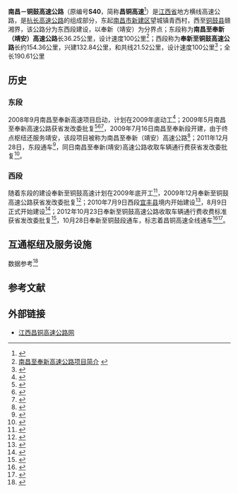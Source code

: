 {{中国高速公路信息框
| 编号 = G6021
| 自定头部 =
| 名称 = 杭长高速公路（南昌西 - 赣湘界）
| 地圖 = 
| 路線簡稱 = 昌铜
| 始建日期 = 2009年7月16日
| 最近通車日期 = 2012年10月28日
| 已通车里程 = 190.61
| 规划总里程 = 190.61公里（含与{{China Expwy Name|G45|[[武吉高速公路|武吉高速公路]]}}共线）
| 起點 = [[南昌市|南昌市]][[新建区|新建区]]
| 終點 = [[宜春市|宜春市]][[铜鼓县|铜鼓县]]赣湘界
| 车道数 = 双向四车道
| 出口處數 = 10
| 服务区数 = 3
}}
{{中国高速公路信息框
| 省名 = 江西省
| 编号 = '''S40'''
| 自定头部 =
| 名称 = 南昌－铜鼓高速公路
| 地圖 = 
| 路線簡稱 = 昌铜
| 始建日期 = 2009年7月16日
| 最近通車日期 = 2012年10月28日
| 已通车里程 = 190.61
| 规划总里程 = 190.61公里（含与{{China Expwy Name|G45|[[武吉高速公路|武吉高速公路]]}}共线）
| 起點 = [[南昌市|南昌市]][[新建区|新建区]]
| 終點 = [[宜春市|宜春市]][[铜鼓县|铜鼓县]]赣湘界
| 车道数 = 双向四车道
| 出口處數 = 10
| 服务区数 = 3
}}
'''南昌－铜鼓高速公路'''（原编号'''S40'''，简称'''昌铜高速'''<ref>{{Cite web |url=http://www.jxjt.gov.cn/zt16/index.htm |title=江西省高速公路网命名和编号实施工作专题 |access-date=2013-11-25 |archive-url=https://web.archive.org/web/20110722152312/http://www.jxjt.gov.cn/zt16/index.htm |archive-date=2011-07-22 |dead-url=yes }}</ref>）是[[江西省|江西省]]地方横线高速公路，是[[杭长高速公路|杭长高速公路]]的组成部分，东起[[南昌市|南昌市]][[新建区|新建区]]望城镇青西村，西至[[铜鼓县|铜鼓县]]赣湘界，该公路分为东西段建设，以奉新（靖安）为分界点；东段称为'''南昌至奉新（靖安）高速公路'''长36.25公里，设计速度100公里<ref>[http://59.53.91.228:9127/WebUI/Article_Show.aspx?DocID=T200905151135058110004912 南昌至奉新高速公路项目简介] {{webarchive|url=https://web.archive.org/web/20131203000929/http://59.53.91.228:9127/WebUI/Article_Show.aspx?DocID=T200905151135058110004912 |date=2013-12-03 }}</ref>；西段称为'''奉新至铜鼓高速公路'''长约154.36公里，兴建132.84公里，和{{China Expwy Name|G45|[[武吉高速公路|武吉高速公路]]}}共线21.52公里，设计速度100公里<ref>{{Cite web |url=http://59.53.91.228:9127/WebUI/Article_Show.aspx?DocID=T201003171732370410000375 |title=奉新至铜鼓高速公路项目简介 |accessdate=2013-11-24 |archive-date=2013-12-02 |archive-url=https://web.archive.org/web/20131202230729/http://59.53.91.228:9127/WebUI/Article_Show.aspx?DocID=T201003171732370410000375 |dead-url=yes }}</ref>；全长190.61公里

== 历史 ==
=== 东段 ===
2008年9月南昌至奉新高速项目启动，计划在2009年底动工<ref>{{Cite web |url=http://jndsb.jxnews.com.cn/system/2008/09/23/002846870.shtml |title=南昌至奉新高速项目启动 |accessdate=2013-11-24 |archive-date=2013-12-03 |archive-url=https://web.archive.org/web/20131203000212/http://jndsb.jxnews.com.cn/system/2008/09/23/002846870.shtml |dead-url=no }}</ref>；2009年5月南昌至奉新高速公路获省发改委批复<ref>{{Cite web |url=http://www.jxjt.gov.cn/show1.aspx?NewsId=17982 |title=南昌至奉新高速公路获省发改委批复立项 |access-date=2013-11-24 |archive-url=https://web.archive.org/web/20131203054643/http://www.jxjt.gov.cn/show1.aspx?NewsId=17982 |archive-date=2013-12-03 |dead-url=yes }}</ref><ref>{{Cite web |url=http://jiangxi.jxnews.com.cn/system/2009/04/19/011085032.shtml |title=南昌至奉新高速公路获环境批复 |access-date=2013-11-24 |archive-url=https://web.archive.org/web/20131202223754/http://jiangxi.jxnews.com.cn/system/2009/04/19/011085032.shtml |archive-date=2013-12-02 |dead-url=yes }}</ref><ref>{{Cite web |url=http://jiangxi.jxnews.com.cn/system/2009/05/20/011117785.shtml |title=昌奉高速公路获批复 梅岭将下穿三条隧道 |accessdate=2013-11-24 |archive-date=2015-05-10 |archive-url=https://web.archive.org/web/20150510165728/http://jiangxi.jxnews.com.cn/system/2009/05/20/011117785.shtml |dead-url=no }}</ref>，2009年7月16日南昌至奉新段开建，由于终点枢纽还服务靖安，该段项目被称为南昌至奉新（靖安）高速公路<ref>{{Cite web |url=http://jiangxi.jxnews.com.cn/system/2009/07/16/011159776.shtml |title=江西投资159亿开建三条高速公路(图) |access-date=2013-11-24 |archive-url=https://web.archive.org/web/20131202233213/http://jiangxi.jxnews.com.cn/system/2009/07/16/011159776.shtml |archive-date=2013-12-02 |dead-url=yes }}</ref>；2011年12月28日，东段通车<ref>{{Cite web |url=http://jiangxi.jxnews.com.cn/system/2011/12/28/011863235.shtml |title=瑞寻昌奉两高速今日建成通车 |accessdate=2013-11-24 |archive-date=2013-12-03 |archive-url=https://web.archive.org/web/20131203003709/http://jiangxi.jxnews.com.cn/system/2011/12/28/011863235.shtml |dead-url=no }}</ref>，同日南昌至奉新(靖安)高速公路收取车辆通行费获省发改委批复<ref>{{Cite web |url=http://www.jxdpc.gov.cn/departmentsite/sfc/jggl_3836/sfgl/jtys/201112/t20111228_62142.htm |title=关于对南昌至奉新(靖安)高速公路收取车辆通行费的批复 |access-date=2013-11-25 |archive-url=https://web.archive.org/web/20120810065811/http://www.jxdpc.gov.cn/departmentsite/sfc/jggl_3836/sfgl/jtys/201112/t20111228_62142.htm |archive-date=2012-08-10 |dead-url=yes }}</ref>。

=== 西段 ===
随着东段的建设奉新至铜鼓高速计划在2009年底开工<ref>{{Cite web |url=http://jiangxi.jxnews.com.cn/system/2009/07/23/011164288.shtml |title=奉新至铜鼓高速预计年底开建 |access-date=2013-11-24 |archive-url=https://web.archive.org/web/20131202233624/http://jiangxi.jxnews.com.cn/system/2009/07/23/011164288.shtml |archive-date=2013-12-02 |dead-url=yes }}</ref>，2009年12月奉新至铜鼓高速公路获省发改委批复<ref>{{Cite web |url=http://jiangxi.jxnews.com.cn/system/2009/12/03/011260517.shtml |title=奉新至铜鼓高速公路项目获批立项 总投资逾69亿 |accessdate=2013-11-24 |archive-date=2013-12-03 |archive-url=https://web.archive.org/web/20131203003424/http://jiangxi.jxnews.com.cn/system/2009/12/03/011260517.shtml |dead-url=no }}</ref>；2010年7月9日西段[[宜丰县|宜丰县]]境内开始建设<ref>{{Cite web |url=http://jiangxi.jxnews.com.cn/system/2010/07/10/011426596.shtml |title=奉铜高速宜丰段开建 |accessdate=2013-11-24 |archive-date=2013-12-03 |archive-url=https://web.archive.org/web/20131203001007/http://jiangxi.jxnews.com.cn/system/2010/07/10/011426596.shtml |dead-url=no }}</ref>，8月9日正式开始建设<ref>{{Cite web |url=http://jiangxi.jxnews.com.cn/system/2010/08/09/011451128.shtml |title=江西一天开建5条高速 斥资236亿元总里程405公里（图） |access-date=2013-11-24 |archive-url=https://web.archive.org/web/20131203000608/http://jiangxi.jxnews.com.cn/system/2010/08/09/011451128.shtml |archive-date=2013-12-03 |dead-url=yes }}</ref>；2012年10月23日奉新至铜鼓高速公路收取车辆通行费收费标准获省发改委批复<ref>{{Cite web |url=http://www.jxdpc.gov.cn/departmentsite/sfc/xzsp/fxzxk/xzsysf/jtys/201210/t20121023_80570.htm |title=关于核定奉新至铜鼓高速公路收取车辆通行费收费标准的批复 |access-date=2013-11-25 |archive-url=https://web.archive.org/web/20131206041652/http://www.jxdpc.gov.cn/departmentsite/sfc/xzsp/fxzxk/xzsysf/jtys/201210/t20121023_80570.htm |archive-date=2013-12-06 |dead-url=yes }}</ref>，10月28日奉新至铜鼓段通车，标志着昌铜高速全线通车<ref>{{Cite web |url=http://www.ncnews.com.cn/ncxw/jrnc/t20121029_936666.htm |title=昌铜高速公路通车 南昌至长沙车程缩短40分钟 |access-date=2013-11-24 |archive-url=https://web.archive.org/web/20130629145316/http://www.ncnews.com.cn/ncxw/jrnc/t20121029_936666.htm |archive-date=2013-06-29 |dead-url=yes }}</ref><ref>{{Cite web |url=http://jiangxi.jxnews.com.cn/system/2012/10/29/012156015.shtml |title=奉新至铜鼓高速公路昨日正式通车 南昌开车去长沙缩短40分钟 |accessdate=2013-11-24 |archive-date=2013-12-02 |archive-url=https://web.archive.org/web/20131202231834/http://jiangxi.jxnews.com.cn/system/2012/10/29/012156015.shtml |dead-url=no }}</ref>。

== 互通枢纽及服务设施 ==
{{Start expwy exit box|place=1}}
{{Expwy exit item|type=MT|name=南昌西|place=[[南昌市|南昌市]]<br/>[[新建区|新建区]]|place rows=2|road connection=祥云大道}}
{{Expwy exit item|type=H|name=南昌西|state=C|highway connection={{China Expwy Name|G6001}}}}
{{Expwy exit item|type=E|name=安义|place=[[南昌市|南昌市]]<br/>[[安义县|安义县]]|place rows=1|road connection=龙安大道}}
{{Expwy exit item|type=E|name=奉新|place=[[宜春市|宜春市]]<br/>[[奉新县|奉新县]]|place rows=4|road connection={{中国国道名|354}}<br/>三爪仑大道|comment=该出入口同时服务靖安县}}
{{Expwy exit item|type=S|name=奉新}}
{{Expwy exit item|type=E|name=会埠|road connection={{中国县道名|538}}}}
{{Expwy exit item|type=E|name=上富}}
{{Expwy exit item|type=E|name=花桥|place=[[宜春市|宜春市]]<br/>[[宜丰县|宜丰县]]|place rows=4|road connection={{中国国道名|354}}}}
{{Expwy exit item|type=H|name=|highway connection=[[铜万高速宜丰联络线|铜万高速宜丰联络线]]}}
{{Expwy exit item|type=EH|name=天宝|state=C|highway connection={{China Expwy Name|G45|[[武吉高速公路|武吉高速]]}}|road connection{{中国省道名|221|P=江西}}|comment=与{{China Expwy Name|G45|[[武吉高速公路|武吉高速]]}}共线段起点}}
{{Expwy exit item|type=S|name=宜丰|state=C}}
{{Expwy exit item|type=E|name=带溪|state=C|place=[[宜春市|宜春市]]<br/>[[铜鼓县|铜鼓县]]|place rows=7|road connection={{中国省道名|314|P=江西}}}}
{{Expwy exit item|type=H|name=带溪|state=C|highway connection={{China Expwy Name|G45|[[武吉高速公路|武吉高速]]}}|comment=与{{China Expwy Name|G45|[[武吉高速公路|武吉高速]]}}共线段终点}}
{{Expwy exit item|type=E|name=天柱峰|road connection={{中国省道名|227|P=江西}}}}
{{Expwy exit item|type=H|name=铜鼓|highway connection={{China Expwy Name|S81|P=Jiangxi}}}}
{{Expwy exit item|type=S|name=铜鼓}}
{{Expwy exit item|type=E|name=铜鼓|road connection={{中国省道名|222|P=江西}}}}
{{Expwy exit item|type=T|name=湘赣界铜鼓西|comment=铜鼓方向}}
{{Expwy exit item|type=B|name=赣湘界|place=赣湘界|place rows=1|highway connection={{China Expwy Name|G6021|[[长浏高速公路|长浏高速]]}}}}
{{End expwy exit box|place=1}}
数据参考<ref>{{cite book |title=江西及周边省区公路里程地图册 |author=天域北斗 |year=2013 |publisher=中国地图出版社 |isbn=978-7-5031-6328-9}}</ref>

== 参考文献 ==
{{Reflist|colwidth=30em}}

== 外部链接 ==
* [http://59.53.91.228:9127/WebUI/ 江西昌铜高速公路网]{{dead link|date=2018年3月 |bot=InternetArchiveBot |fix-attempted=yes }}

{{江西省高速公路}}